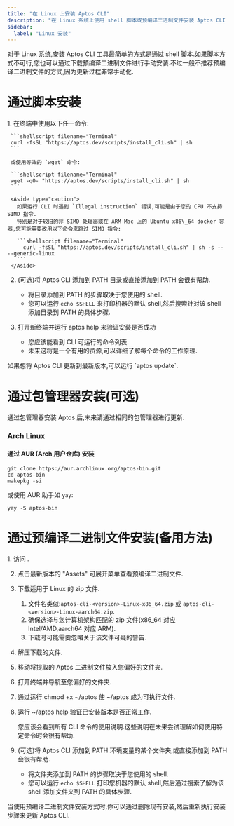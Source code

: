 ```yaml
---
title: "在 Linux 上安装 Aptos CLI"
description: "在 Linux 系统上使用 shell 脚本或预编译二进制文件安装 Aptos CLI 的指南"
sidebar:
  label: "Linux 安装"
---
```



对于 Linux 系统,安装 Aptos CLI 工具最简单的方式是通过 shell 脚本.如果脚本方式不可行,您也可以通过下载预编译二进制文件进行手动安装.不过一般不推荐预编译二进制文件的方式,因为更新过程非常手动化.

# 通过脚本安装

<Steps>
  1. 在终端中使用以下任一命令:

     ```shellscript filename="Terminal"
     curl -fsSL "https://aptos.dev/scripts/install_cli.sh" | sh
     ```

     或使用等效的 `wget` 命令:

     ```shellscript filename="Terminal"
     wget -qO- "https://aptos.dev/scripts/install_cli.sh" | sh
     ```

     <Aside type="caution">
       如果运行 CLI 时遇到 `Illegal instruction` 错误,可能是由于您的 CPU 不支持 SIMD 指令.
       特别是对于较旧的非 SIMD 处理器或在 ARM Mac 上的 Ubuntu x86\_64 docker 容器,您可能需要改用以下命令来跳过 SIMD 指令:

       ```shellscript filename="Terminal"
         curl -fsSL "https://aptos.dev/scripts/install_cli.sh" | sh -s -- --generic-linux
       ```
     </Aside>

  2. (可选)将 Aptos CLI 添加到 PATH 目录或直接添加到 PATH 会很有帮助.

     - 将目录添加到 PATH 的步骤取决于您使用的 shell.
     - 您可以运行 `echo $SHELL` 来打印机器的默认 shell,然后搜索针对该 shell 添加目录到 PATH 的具体步骤.

  3. 打开新终端并运行 aptos help 来验证安装是否成功

     - 您应该能看到 CLI 可运行的命令列表.
     - 未来这将是一个有用的资源,可以详细了解每个命令的工作原理.
</Steps>

<Aside type="note" emoji="ℹ️">
  如果想将 Aptos CLI 更新到最新版本,可以运行 `aptos update`.
</Aside>

# 通过包管理器安装(可选)

<Aside type="note">
  通过包管理器安装 Aptos 后,未来请通过相同的包管理器进行更新.
</Aside>

### Arch Linux

#### 通过 AUR (Arch 用户仓库) 安装

```shellscript filename="Terminal"
git clone https://aur.archlinux.org/aptos-bin.git
cd aptos-bin
makepkg -si
```

或使用 AUR 助手如 `yay`:

```shellscript filename="Terminal"
yay -S aptos-bin
```

# 通过预编译二进制文件安装(备用方法)

<Steps>
  1. 访问 .

  2. 点击最新版本的 "Assets" 可展开菜单查看预编译二进制文件.

  3. 下载适用于 Linux 的 zip 文件.

     1. 文件名类似:`aptos-cli-<version>-Linux-x86_64.zip` 或 `aptos-cli-<version>-Linux-aarch64.zip`.
     2. 确保选择与您计算机架构匹配的 zip 文件(x86\_64 对应 Intel/AMD,aarch64 对应 ARM).
     3. 下载时可能需要忽略关于该文件可疑的警告.

  4. 解压下载的文件.

  5. 移动将提取的 Aptos 二进制文件放入您偏好的文件夹.

  6. 打开终端并导航至您偏好的文件夹.

  7. 通过运行 chmod +x ~/aptos 使 ~/aptos 成为可执行文件.

  8. 运行 ~/aptos help 验证已安装版本是否正常工作.

     您应该会看到所有 CLI 命令的使用说明.这些说明在未来尝试理解如何使用特定命令时会很有帮助.

  9. (可选)将 Aptos CLI 添加到 PATH 环境变量的某个文件夹,或直接添加到 PATH 会很有帮助.

     - 将文件夹添加到 PATH 的步骤取决于您使用的 shell.
     - 您可以运行 `echo $SHELL` 打印您机器的默认 shell,然后通过搜索了解为该 shell 添加文件夹到 PATH 的具体步骤.
</Steps>

<Aside type="note" emoji="ℹ️">
  当使用预编译二进制文件安装方式时,你可以通过删除现有安装,然后重新执行安装步骤来更新 Aptos CLI.
</Aside>
